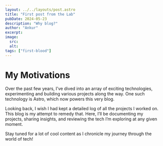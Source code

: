 ```yaml
---
layout: ../../layouts/post.astro
title: "First post from the Lab"
pubDate: 2024-05-23
description: "Why blog?"
author: "Ankur"
excerpt:
image:
  src:
  alt:
tags: ["first-blood"]
---
```



# My Motivations

Over the past few years, I’ve dived into an array of exciting technologies, experimenting and building various projects along the way. One such technology is <span class="text-orange-600">Astro</span>, which now powers this very blog.

Looking back, I wish I had kept a detailed log of all the projects I worked on. This blog is my attempt to remedy that. Here, I’ll be documenting my projects, sharing insights, and reviewing the tech I’m exploring at any given moment.

Stay tuned for a lot of cool content as I chronicle my journey through the world of tech!